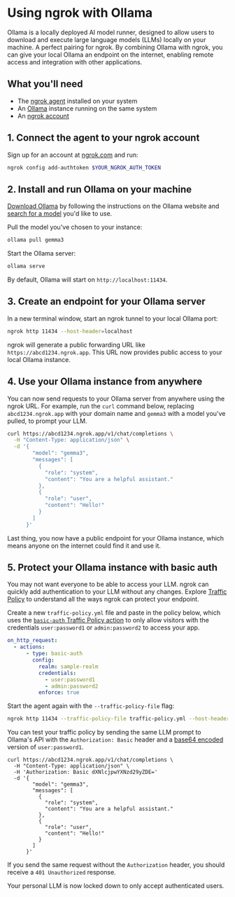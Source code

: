 
# Using ngrok with Ollama

Ollama is a locally deployed AI model runner, designed to allow users to download and execute large language models (LLMs) locally on your machine. A perfect pairing for ngrok. By combining Ollama with ngrok, you can give your local Ollama an endpoint on the internet, enabling remote access and integration with other applications.

## What you'll need

- The [ngrok agent](https://ngrok.com/download) installed on your system
- An [Ollama](https://ollama.com/) instance running on the same system
- An [ngrok account](https://ngrok.com/signup)

## 1. Connect the agent to your ngrok account

Sign up for an account at [ngrok.com](https://ngrok.com/) and run:

```bash
ngrok config add-authtoken $YOUR_NGROK_AUTH_TOKEN
```

## 2. Install and run Ollama on your machine

[Download Ollama](https://ollama.com/download) by following the instructions on the Ollama website and [search for a model](https://ollama.com/search) you'd like to use.

Pull the model you've chosen to your instance:

```bash
ollama pull gemma3
```

Start the Ollama server:

```bash
ollama serve
```

By default, Ollama will start on `http://localhost:11434`.

## 3. Create an endpoint for your Ollama server

In a new terminal window, start an ngrok tunnel to your local Ollama port:

```bash
ngrok http 11434 --host-header=localhost
```

ngrok will generate a public forwarding URL like `https://abcd1234.ngrok.app`.
This URL now provides public access to your local Ollama instance.

## 4. Use your Ollama instance from anywhere

You can now send requests to your Ollama server from anywhere using the ngrok URL.
For example, run the `curl` command below, replacing `abcd1234.ngrok.app` with your domain name and `gemma3` with a model you've pulled, to prompt your LLM.

```bash
curl https://abcd1234.ngrok.app/v1/chat/completions \
  -H "Content-Type: application/json" \
  -d '{
        "model": "gemma3",
        "messages": [
          {
            "role": "system",
            "content": "You are a helpful assistant."
          },
          {
            "role": "user",
            "content": "Hello!"
          }
        ]
      }'
```

Last thing, you now have a public endpoint for your Ollama instance, which means anyone on the internet could find it and use it.

## 5. Protect your Ollama instance with basic auth

You may not want everyone to be able to access your LLM. ngrok can quickly add authentication to your LLM without any changes.
Explore [Traffic Policy](/docs/traffic-policy) to understand all the ways ngrok can protect your endpoint.

Create a new `traffic-policy.yml` file and paste in the policy below, which uses the [`basic-auth` Traffic Policy action](/traffic-policy/actions/basic-auth/) to only allow visitors with the credentials `user:password1` or `admin:password2` to access your app.

```yaml
on_http_request:
  - actions:
      - type: basic-auth
        config:
          realm: sample-realm
          credentials:
            - user:password1
            - admin:password2
          enforce: true
```

Start the agent again with the `--traffic-policy-file` flag:

```bash
ngrok http 11434 --traffic-policy-file traffic-policy.yml --host-header=localhost
```

You can test your traffic policy by sending the same LLM prompt to Ollama's API with the `Authorization: Basic` header and a [base64 encoded](https://en.wikipedia.org/wiki/Base64) version of `user:password1`.

```shell
curl https://abcd1234.ngrok.app/v1/chat/completions \
  -H "Content-Type: application/json" \
  -H 'Authorization: Basic dXNlcjpwYXNzd29yZDE='
  -d '{
        "model": "gemma3",
        "messages": [
          {
            "role": "system",
            "content": "You are a helpful assistant."
          },
          {
            "role": "user",
            "content": "Hello!"
          }
        ]
      }'
```

If you send the same request without the `Authorization` header, you should receive a `401 Unauthorized` response.

Your personal LLM is now locked down to only accept authenticated users.
